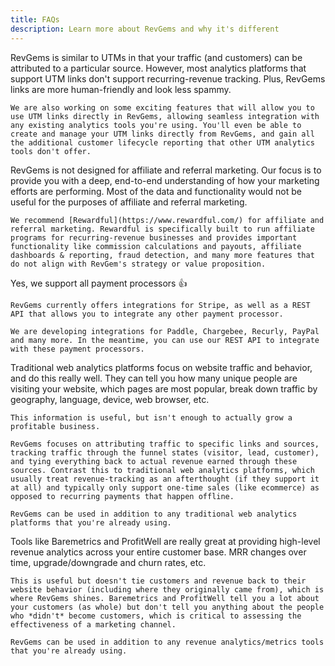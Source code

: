 ```yaml
---
title: FAQs
description: Learn more about RevGems and why it's different
---
```


<AccordionGroup>
  <Accordion title="How does RevGems compare to UTMs?">
    RevGems is similar to UTMs in that your traffic (and customers) can be attributed to a particular source. However, most analytics platforms that support UTM links don't support recurring-revenue tracking. Plus, RevGems links are more human-friendly and look less spammy.

    We are also working on some exciting features that will allow you to use UTM links directly in RevGems, allowing seamless integration with any existing analytics tools you're using. You'll even be able to create and manage your UTM links directly from RevGems, and gain all the additional customer lifecycle reporting that other UTM analytics tools don't offer.
  </Accordion>

  <Accordion title="Can I use RevGems for affiliate & referral marketing?">
    RevGems is not designed for affiliate and referral marketing. Our focus is to provide you with a deep, end-to-end understanding of how your marketing efforts are performing. Most of the data and functionality would not be useful for the purposes of affiliate and referral marketing.

    We recommend [Rewardful](https://www.rewardful.com/) for affiliate and referral marketing. Rewardful is specifically built to run affiliate programs for recurring-revenue businesses and provides important functionality like commission calculations and payouts, affiliate dashboards & reporting, fraud detection, and many more features that do not align with RevGem's strategy or value proposition.
  </Accordion>

  <Accordion title="Does RevGems support payment processors other than Stripe?">
    Yes, we support all payment processors 👍

    RevGems currently offers integrations for Stripe, as well as a REST API that allows you to integrate any other payment processor.

    We are developing integrations for Paddle, Chargebee, Recurly, PayPal and many more. In the meantime, you can use our REST API to integrate with these payment processors.
  </Accordion>

  <Accordion title="How is RevGems different from Google Analytics, Plausible, Fathom, etc?">
    Traditional web analytics platforms focus on website traffic and behavior, and do this really well. They can tell you how many unique people are visiting your website, which pages are most popular, break down traffic by geography, language, device, web browser, etc.

    This information is useful, but isn't enough to actually grow a profitable business.

    RevGems focuses on attributing traffic to specific links and sources, tracking traffic through the funnel states (visitor, lead, customer), and tying everything back to actual revenue earned through these sources. Contrast this to traditional web analytics platforms, which usually treat revenue-tracking as an afterthought (if they support it at all) and typically only support one-time sales (like ecommerce) as opposed to recurring payments that happen offline.

    RevGems can be used in addition to any traditional web analytics platforms that you're already using.
  </Accordion>

  <Accordion title="How is RevGems different from Baremetrics, ProfitWell, etc?">
    Tools like Baremetrics and ProfitWell are really great at providing high-level revenue analytics across your entire customer base. MRR changes over time, upgrade/downgrade and churn rates, etc.

    This is useful but doesn't tie customers and revenue back to their website behavior (including where they originally came from), which is where RevGems shines. Baremetrics and ProfitWell tell you a lot about your customers (as whole) but don't tell you anything about the people who *didn't* become customers, which is critical to assessing the effectiveness of a marketing channel.

    RevGems can be used in addition to any revenue analytics/metrics tools that you're already using.
  </Accordion>
</AccordionGroup>
